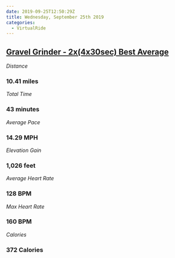 ```yaml
---
date: 2019-09-25T12:50:29Z
title: Wednesday, September 25th 2019
categories:
  - VirtualRide
---
```

## [Gravel Grinder - 2x(4x30sec) Best Average](https://www.strava.com/activities/2738713472)

_Distance_

### 10.41 miles

_Total Time_

### 43 minutes

_Average Pace_

### 14.29 MPH

_Elevation Gain_

### 1,026 feet

_Average Heart Rate_

### 128 BPM

_Max Heart Rate_

### 160 BPM

_Calories_

### 372 Calories